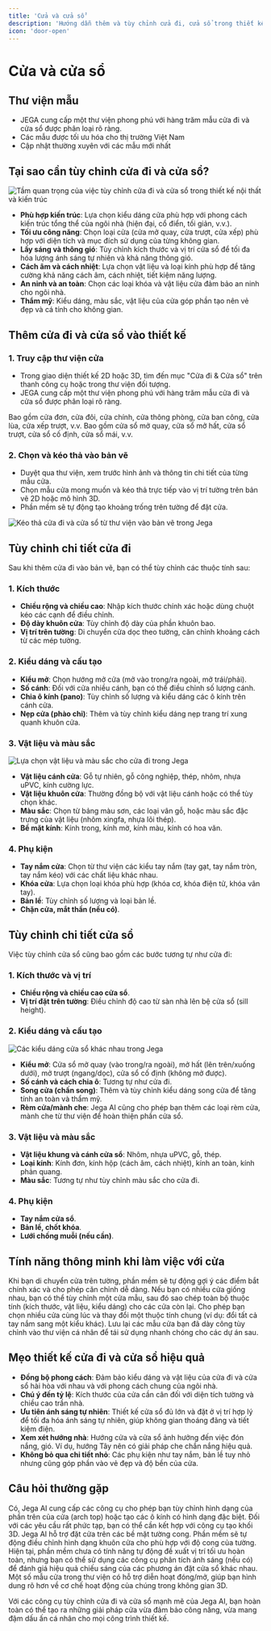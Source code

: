 ```yaml
---
title: 'Cửa và cửa sổ'
description: 'Hướng dẫn thêm và tùy chỉnh cửa đi, cửa sổ trong thiết kế'
icon: 'door-open'
---
```


# Cửa và cửa sổ

## Thư viện mẫu

- JEGA cung cấp một thư viện phong phú với hàng trăm mẫu cửa đi và cửa sổ được phân loại rõ ràng.
- Các mẫu được tối ưu hóa cho thị trường Việt Nam
- Cập nhật thường xuyên với các mẫu mới nhất

## Tại sao cần tùy chỉnh cửa đi và cửa sổ?

<Frame>
  <img 
    src="https://jega.vn/images/vi/customization/cua-importance.jpg" 
    alt="Tầm quan trọng của việc tùy chỉnh cửa đi và cửa sổ trong thiết kế nội thất và kiến trúc" 
  />
</Frame>

- **Phù hợp kiến trúc**: Lựa chọn kiểu dáng cửa phù hợp với phong cách kiến trúc tổng thể của ngôi nhà (hiện đại, cổ điển, tối giản, v.v.).
- **Tối ưu công năng**: Chọn loại cửa (cửa mở quay, cửa trượt, cửa xếp) phù hợp với diện tích và mục đích sử dụng của từng không gian.
- **Lấy sáng và thông gió**: Tùy chỉnh kích thước và vị trí cửa sổ để tối đa hóa lượng ánh sáng tự nhiên và khả năng thông gió.
- **Cách âm và cách nhiệt**: Lựa chọn vật liệu và loại kính phù hợp để tăng cường khả năng cách âm, cách nhiệt, tiết kiệm năng lượng.
- **An ninh và an toàn**: Chọn các loại khóa và vật liệu cửa đảm bảo an ninh cho ngôi nhà.
- **Thẩm mỹ**: Kiểu dáng, màu sắc, vật liệu của cửa góp phần tạo nên vẻ đẹp và cá tính cho không gian.

## Thêm cửa đi và cửa sổ vào thiết kế

### 1. Truy cập thư viện cửa

- Trong giao diện thiết kế 2D hoặc 3D, tìm đến mục "Cửa đi & Cửa sổ" trên thanh công cụ hoặc trong thư viện đối tượng.
- JEGA cung cấp một thư viện phong phú với hàng trăm mẫu cửa đi và cửa sổ được phân loại rõ ràng.

<CardGroup cols={2}>
  <Card title="Thư viện cửa đi" href="#">
    Bao gồm cửa đơn, cửa đôi, cửa chính, cửa thông phòng, cửa ban công, cửa lùa, cửa xếp trượt, v.v.
  </Card>
  <Card title="Thư viện cửa sổ" href="#">
    Bao gồm cửa sổ mở quay, cửa sổ mở hất, cửa sổ trượt, cửa sổ cố định, cửa sổ mái, v.v.
  </Card>
</CardGroup>

### 2. Chọn và kéo thả vào bản vẽ

- Duyệt qua thư viện, xem trước hình ảnh và thông tin chi tiết của từng mẫu cửa.
- Chọn mẫu cửa mong muốn và kéo thả trực tiếp vào vị trí tường trên bản vẽ 2D hoặc mô hình 3D.
- Phần mềm sẽ tự động tạo khoảng trống trên tường để đặt cửa.

<Frame>
  <img 
    src="https://jega.vn/images/vi/customization/them-cua.gif" 
    alt="Kéo thả cửa đi và cửa sổ từ thư viện vào bản vẽ trong Jega" 
  />
</Frame>

## Tùy chỉnh chi tiết cửa đi

Sau khi thêm cửa đi vào bản vẽ, bạn có thể tùy chỉnh các thuộc tính sau:

### 1. Kích thước

- **Chiều rộng và chiều cao**: Nhập kích thước chính xác hoặc dùng chuột kéo các cạnh để điều chỉnh.
- **Độ dày khuôn cửa**: Tùy chỉnh độ dày của phần khuôn bao.
- **Vị trí trên tường**: Di chuyển cửa dọc theo tường, căn chỉnh khoảng cách từ các mép tường.

### 2. Kiểu dáng và cấu tạo

- **Kiểu mở**: Chọn hướng mở cửa (mở vào trong/ra ngoài, mở trái/phải).
- **Số cánh**: Đối với cửa nhiều cánh, bạn có thể điều chỉnh số lượng cánh.
- **Chia ô kính (pano)**: Tùy chỉnh số lượng và kiểu dáng các ô kính trên cánh cửa.
- **Nẹp cửa (phào chỉ)**: Thêm và tùy chỉnh kiểu dáng nẹp trang trí xung quanh khuôn cửa.

### 3. Vật liệu và màu sắc

<Frame>
  <img 
    src="https://jega.vn/images/vi/customization/cua-vat-lieu.jpg" 
    alt="Lựa chọn vật liệu và màu sắc cho cửa đi trong Jega" 
  />
</Frame>

- **Vật liệu cánh cửa**: Gỗ tự nhiên, gỗ công nghiệp, thép, nhôm, nhựa uPVC, kính cường lực.
- **Vật liệu khuôn cửa**: Thường đồng bộ với vật liệu cánh hoặc có thể tùy chọn khác.
- **Màu sắc**: Chọn từ bảng màu sơn, các loại vân gỗ, hoặc màu sắc đặc trưng của vật liệu (nhôm xingfa, nhựa lõi thép).
- **Bề mặt kính**: Kính trong, kính mờ, kính màu, kính có hoa văn.

### 4. Phụ kiện

- **Tay nắm cửa**: Chọn từ thư viện các kiểu tay nắm (tay gạt, tay nắm tròn, tay nắm kéo) với các chất liệu khác nhau.
- **Khóa cửa**: Lựa chọn loại khóa phù hợp (khóa cơ, khóa điện tử, khóa vân tay).
- **Bản lề**: Tùy chỉnh số lượng và loại bản lề.
- **Chặn cửa, mắt thần (nếu có)**.

## Tùy chỉnh chi tiết cửa sổ

Việc tùy chỉnh cửa sổ cũng bao gồm các bước tương tự như cửa đi:

### 1. Kích thước và vị trí

- **Chiều rộng và chiều cao cửa sổ**.
- **Vị trí đặt trên tường**: Điều chỉnh độ cao từ sàn nhà lên bệ cửa sổ (sill height).

### 2. Kiểu dáng và cấu tạo

<Frame>
  <img 
    src="https://jega.vn/images/vi/customization/cua-so-kieu-dang.jpg" 
    alt="Các kiểu dáng cửa sổ khác nhau trong Jega" 
  />
</Frame>

- **Kiểu mở**: Cửa sổ mở quay (vào trong/ra ngoài), mở hất (lên trên/xuống dưới), mở trượt (ngang/dọc), cửa sổ cố định (không mở được).
- **Số cánh và cách chia ô**: Tương tự như cửa đi.
- **Song cửa (chấn song)**: Thêm và tùy chỉnh kiểu dáng song cửa để tăng tính an toàn và thẩm mỹ.
- **Rèm cửa/mành che**: Jega AI cũng cho phép bạn thêm các loại rèm cửa, mành che từ thư viện để hoàn thiện phần cửa sổ.

### 3. Vật liệu và màu sắc

- **Vật liệu khung và cánh cửa sổ**: Nhôm, nhựa uPVC, gỗ, thép.
- **Loại kính**: Kính đơn, kính hộp (cách âm, cách nhiệt), kính an toàn, kính phản quang.
- **Màu sắc**: Tương tự như tùy chỉnh màu sắc cho cửa đi.

### 4. Phụ kiện

- **Tay nắm cửa sổ**.
- **Bản lề, chốt khóa**.
- **Lưới chống muỗi (nếu cần)**.

## Tính năng thông minh khi làm việc với cửa

<AccordionGroup>
  <Accordion title="Tự động bắt điểm và căn chỉnh">
    Khi bạn di chuyển cửa trên tường, phần mềm sẽ tự động gợi ý các điểm bắt chính xác và cho phép căn chỉnh dễ dàng.
  </Accordion>
  <Accordion title="Sao chép thuộc tính cửa">
    Nếu bạn có nhiều cửa giống nhau, bạn có thể tùy chỉnh một cửa mẫu, sau đó sao chép toàn bộ thuộc tính (kích thước, vật liệu, kiểu dáng) cho các cửa còn lại.
  </Accordion>
  <Accordion title="Thay thế hàng loạt">
    Cho phép bạn chọn nhiều cửa cùng lúc và thay đổi một thuộc tính chung (ví dụ: đổi tất cả tay nắm sang một kiểu khác).
  </Accordion>
  <Accordion title="Thư viện cửa tùy chỉnh">
    Lưu lại các mẫu cửa bạn đã dày công tùy chỉnh vào thư viện cá nhân để tái sử dụng nhanh chóng cho các dự án sau.
  </Accordion>
</AccordionGroup>

## Mẹo thiết kế cửa đi và cửa sổ hiệu quả

- **Đồng bộ phong cách**: Đảm bảo kiểu dáng và vật liệu của cửa đi và cửa sổ hài hòa với nhau và với phong cách chung của ngôi nhà.
- **Chú ý đến tỷ lệ**: Kích thước của cửa cần cân đối với diện tích tường và chiều cao trần nhà.
- **Ưu tiên ánh sáng tự nhiên**: Thiết kế cửa sổ đủ lớn và đặt ở vị trí hợp lý để tối đa hóa ánh sáng tự nhiên, giúp không gian thoáng đãng và tiết kiệm điện.
- **Xem xét hướng nhà**: Hướng cửa và cửa sổ ảnh hưởng đến việc đón nắng, gió. Ví dụ, hướng Tây nên có giải pháp che chắn nắng hiệu quả.
- **Không bỏ qua chi tiết nhỏ**: Các phụ kiện như tay nắm, bản lề tuy nhỏ nhưng cũng góp phần vào vẻ đẹp và độ bền của cửa.

## Câu hỏi thường gặp

<Accordion title="Tôi có thể tạo các loại cửa có hình dạng đặc biệt (ví dụ: cửa vòm) không?">
  Có, Jega AI cung cấp các công cụ cho phép bạn tùy chỉnh hình dạng của phần trên của cửa (arch top) hoặc tạo các ô kính có hình dạng đặc biệt. Đối với các yêu cầu rất phức tạp, bạn có thể cần kết hợp với công cụ tạo khối 3D.
</Accordion>

<Accordion title="Làm thế nào để thêm cửa cho tường cong?">
  Jega AI hỗ trợ đặt cửa trên các bề mặt tường cong. Phần mềm sẽ tự động điều chỉnh hình dạng khuôn cửa cho phù hợp với độ cong của tường.
</Accordion>

<Accordion title="Phần mềm có tính năng tự động đề xuất vị trí đặt cửa sổ không?">
  Hiện tại, phần mềm chưa có tính năng tự động đề xuất vị trí tối ưu hoàn toàn, nhưng bạn có thể sử dụng các công cụ phân tích ánh sáng (nếu có) để đánh giá hiệu quả chiếu sáng của các phương án đặt cửa sổ khác nhau.
</Accordion>

<Accordion title="Tôi có thể xem trước cửa mở/đóng như thế nào không?">
  Một số mẫu cửa trong thư viện có hỗ trợ diễn hoạt đóng/mở, giúp bạn hình dung rõ hơn về cơ chế hoạt động của chúng trong không gian 3D.
</Accordion>

Với các công cụ tùy chỉnh cửa đi và cửa sổ mạnh mẽ của Jega AI, bạn hoàn toàn có thể tạo ra những giải pháp cửa vừa đảm bảo công năng, vừa mang đậm dấu ấn cá nhân cho mọi công trình thiết kế.
